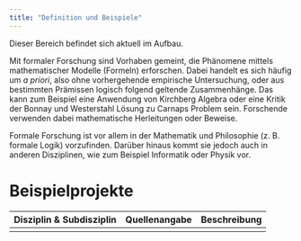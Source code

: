 ```yaml
---
title: "Definition und Beispiele"
---
```


::: callout-caution
Dieser Bereich befindet sich aktuell im Aufbau.
:::

Mit formaler Forschung sind Vorhaben gemeint, die Phänomene mittels mathematischer Modelle (Formeln) erforschen. Dabei handelt es sich häufig um *a priori*, also ohne vorhergehende empirische Untersuchung, oder aus bestimmten Prämissen logisch folgend geltende Zusammenhänge. Das kann zum Beispiel eine Anwendung von Kirchberg Algebra oder eine Kritik der Bonnay und Westerstahl Lösung zu Carnaps Problem sein. Forschende verwenden dabei mathematische Herleitungen oder Beweise.

Formale Forschung ist vor allem in der Mathematik und Philosophie (z. B. formale Logik) vorzufinden. Darüber hinaus kommt sie jedoch auch in anderen Disziplinen, wie zum Beispiel Informatik oder Physik vor.

# Beispielprojekte

| Disziplin & Subdisziplin | Quellenangabe | Beschreibung |
|--------------------------|---------------|--------------|
|                          |               |              |
